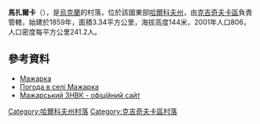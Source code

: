 {{coord|49|10|1|N|35|35|53|E|scale:100000_region:UA|display=title}}

'''馬扎爾卡'''（{{lang-uk|Мажарка}}），是[[烏克蘭|烏克蘭]]的村落，位於該國東部[[哈爾科夫州|哈爾科夫州]]，由[[克吉奇夫卡區|克吉奇夫卡區]]負責管轄，始建於1859年，面積3.34平方公里，海拔高度144米，2001年人口806，人口密度每平方公里241.2人。

==參考資料==
* [http://w1.c1.rada.gov.ua/pls/z7502/A005?rdat1=09.01.2009&rf7571=33338 Мажарка]{{dead link|date=2018年5月 |bot=InternetArchiveBot |fix-attempted=yes }}
* [http://weather.in.ua/ua/har'kovskaja/14277 Погода в селі Мажарка]
* [http://mazhnvk.ucoz.ua/ Мажарський ЗНВК - офіційний сайт]

{{DEFAULTSORT:Мажарка}}
[[Category:哈爾科夫州村落|Category:哈爾科夫州村落]]
[[Category:克吉奇夫卡區村落|Category:克吉奇夫卡區村落]]


{{Kharkiv-geo-stub}}
